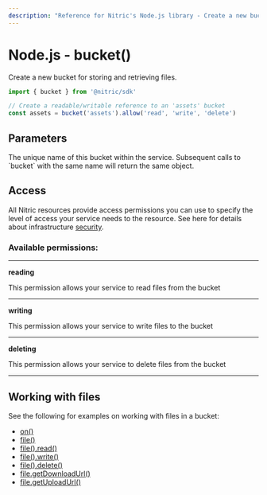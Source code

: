 ```yaml
---
description: "Reference for Nitric's Node.js library - Create a new bucket for storing and retrieving files."
---
```


# Node.js - bucket()

Create a new bucket for storing and retrieving files.

```javascript
import { bucket } from '@nitric/sdk'

// Create a readable/writable reference to an 'assets' bucket
const assets = bucket('assets').allow('read', 'write', 'delete')
```

## Parameters

<Properties>
  <Property name="name" required type="string">
    The unique name of this bucket within the service. Subsequent calls to
    `bucket` with the same name will return the same object.
  </Property>
</Properties>

## Access

All Nitric resources provide access permissions you can use to specify the level of access your service needs to the resource. See here for details about infrastructure [security](/get-started/foundations/infrastructure/security).

### Available permissions:

---

**reading**

This permission allows your service to read files from the bucket

---

**writing**

This permission allows your service to write files to the bucket

---

**deleting**

This permission allows your service to delete files from the bucket

---

## Working with files

See the following for examples on working with files in a bucket:

- [on()](./bucket-on)
- [file()](./bucket-file)
- [file().read()](./bucket-file-read)
- [file().write()](./bucket-file-write)
- [file().delete()](./bucket-file-delete)
- [file.getDownloadUrl()](./bucket-file-downloadurl)
- [file.getUploadUrl()](./bucket-file-uploadurl)
